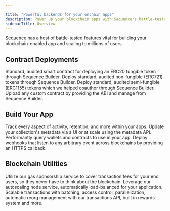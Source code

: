 ---

title: "Powerful backends for your onchain apps"
description: Power up your blockchain apps with Sequence's battle-tested infrastructure stack. Query real-time blockchain state, deploy audited contracts, manage NFT metadata, track web3 activity, send gasless transactions, and connect to event webhooks effortlessly. 
sidebarTitle: Overview
---



Sequence has a host of battle-tested features vital for building your blockchain-enabled app and scaling to millions of users.

## Contract Deployments
<CardGroup cols={2}>
    <Card title="ERC20" icon="coins" href="/solutions/builder/contracts/deploy-ERC20-currency">
      Standard, audited smart contract for deploying an ERC20 fungible token through Sequence Builder.
    </Card>
    <Card title="ERC721" icon="image" href="/solutions/builder/contracts/deploy-an-item-collection">
      Deploy standard, audited non-fungible (ERC721) tokens through Sequence Builder.
    </Card>
    <Card title="ERC1155" icon="layer-group" href="/solutions/builder/contracts/deploy-an-item-collection">
      Deploy standard, audited semi-fungible (ERC1155) tokens which we helped coauthor through Sequence Builder.
    </Card>
    <Card title="Link any contracts" icon="link" href="/solutions/builder/contracts">
      Upload any custom contract by providing the ABI and manage from Sequence Builder.
    </Card>
</CardGroup>

## Build Your App
<CardGroup cols={2}>
    <Card title="Analytics" icon="chart-line" href="/solutions/builder/analytics">
      Track every aspect of activity, retention, and more within your apps.
    </Card>
    <Card title="Metadata Management" icon="database" href="/solutions/builder/collections">
      Update your collection's metadata via a UI or at scale using the metadata API.
    </Card>
    <Card title="Indexer" icon="magnifying-glass" href="/solutions/indexer/overview">
      Performantly query wallets and contracts to use in your app.
    </Card>
    <Card title="Webhooks" icon="bell" href="/solutions/builder/webhooks">
      Deploy webhooks that listen to any arbitrary event across blockchains by providing an HTTPS callback.
    </Card>
</CardGroup>

## Blockchain Utilities
<CardGroup cols={2}>
    <Card title="Gas Sponsorship" icon="gas-pump" href="/solutions/builder/gas-sponsorship">
      Utilize our gas sponsorship service to cover transaction fees for your end users, so they never have to think about the blockchain.
    </Card>
    <Card title="Node Gateway" icon="server" href="/solutions/infrastructure/blockchain-rpc">
      Leverage our autoscaling node service, automatically load-balanced for your application.
    </Card>
    <Card title="Sidekick" icon="user" href="/solutions/infrastructure/sidekick/overview">
      Scalable transactions with batching, access control, parallelization, automatic reorg management with our transactions API, built in rewards system and more.
    </Card>
</CardGroup>